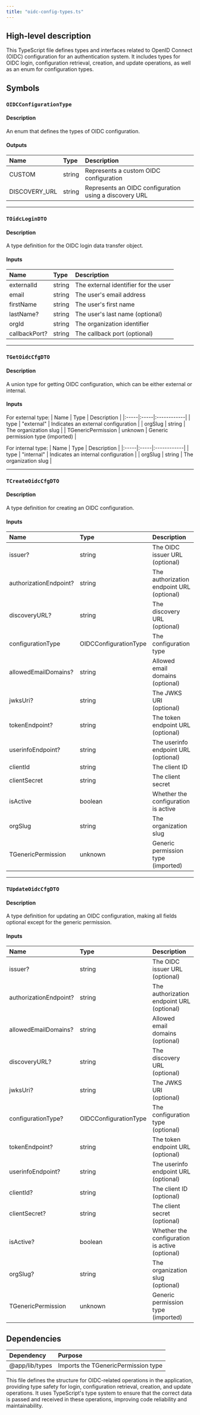 ```yaml
---
title: "oidc-config-types.ts"
---
```


## High-level description
This TypeScript file defines types and interfaces related to OpenID Connect (OIDC) configuration for an authentication system. It includes types for OIDC login, configuration retrieval, creation, and update operations, as well as an enum for configuration types.

## Symbols

### `OIDCConfigurationType`
#### Description
An enum that defines the types of OIDC configuration.

#### Outputs
| Name | Type | Description |
|:-----|:-----|:------------|
| CUSTOM | string | Represents a custom OIDC configuration |
| DISCOVERY_URL | string | Represents an OIDC configuration using a discovery URL |

___

### `TOidcLoginDTO`
#### Description
A type definition for the OIDC login data transfer object.

#### Inputs
| Name | Type | Description |
|:-----|:-----|:------------|
| externalId | string | The external identifier for the user |
| email | string | The user's email address |
| firstName | string | The user's first name |
| lastName? | string | The user's last name (optional) |
| orgId | string | The organization identifier |
| callbackPort? | string | The callback port (optional) |

___

### `TGetOidcCfgDTO`
#### Description
A union type for getting OIDC configuration, which can be either external or internal.

#### Inputs
For external type:
| Name | Type | Description |
|:-----|:-----|:------------|
| type | "external" | Indicates an external configuration |
| orgSlug | string | The organization slug |
| TGenericPermission | unknown | Generic permission type (imported) |

For internal type:
| Name | Type | Description |
|:-----|:-----|:------------|
| type | "internal" | Indicates an internal configuration |
| orgSlug | string | The organization slug |

___

### `TCreateOidcCfgDTO`
#### Description
A type definition for creating an OIDC configuration.

#### Inputs
| Name | Type | Description |
|:-----|:-----|:------------|
| issuer? | string | The OIDC issuer URL (optional) |
| authorizationEndpoint? | string | The authorization endpoint URL (optional) |
| discoveryURL? | string | The discovery URL (optional) |
| configurationType | OIDCConfigurationType | The configuration type |
| allowedEmailDomains? | string | Allowed email domains (optional) |
| jwksUri? | string | The JWKS URI (optional) |
| tokenEndpoint? | string | The token endpoint URL (optional) |
| userinfoEndpoint? | string | The userinfo endpoint URL (optional) |
| clientId | string | The client ID |
| clientSecret | string | The client secret |
| isActive | boolean | Whether the configuration is active |
| orgSlug | string | The organization slug |
| TGenericPermission | unknown | Generic permission type (imported) |

___

### `TUpdateOidcCfgDTO`
#### Description
A type definition for updating an OIDC configuration, making all fields optional except for the generic permission.

#### Inputs
| Name | Type | Description |
|:-----|:-----|:------------|
| issuer? | string | The OIDC issuer URL (optional) |
| authorizationEndpoint? | string | The authorization endpoint URL (optional) |
| allowedEmailDomains? | string | Allowed email domains (optional) |
| discoveryURL? | string | The discovery URL (optional) |
| jwksUri? | string | The JWKS URI (optional) |
| configurationType? | OIDCConfigurationType | The configuration type (optional) |
| tokenEndpoint? | string | The token endpoint URL (optional) |
| userinfoEndpoint? | string | The userinfo endpoint URL (optional) |
| clientId? | string | The client ID (optional) |
| clientSecret? | string | The client secret (optional) |
| isActive? | boolean | Whether the configuration is active (optional) |
| orgSlug? | string | The organization slug (optional) |
| TGenericPermission | unknown | Generic permission type (imported) |

## Dependencies
| Dependency | Purpose |
|:-----------|:--------|
| @app/lib/types | Imports the TGenericPermission type |

This file defines the structure for OIDC-related operations in the application, providing type safety for login, configuration retrieval, creation, and update operations. It uses TypeScript's type system to ensure that the correct data is passed and received in these operations, improving code reliability and maintainability.